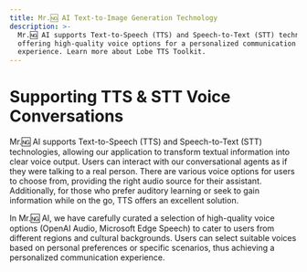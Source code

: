 ```yaml
---
title: Mr.🆖 AI Text-to-Image Generation Technology
description: >-
  Mr.🆖 AI supports Text-to-Speech (TTS) and Speech-to-Text (STT) technologies,
  offering high-quality voice options for a personalized communication
  experience. Learn more about Lobe TTS Toolkit.
---
```


# Supporting TTS & STT Voice Conversations

Mr.🆖 AI supports Text-to-Speech (TTS) and Speech-to-Text (STT) technologies, allowing our application to transform textual information into clear voice output. Users can interact with our conversational agents as if they were talking to a real person. There are various voice options for users to choose from, providing the right audio source for their assistant. Additionally, for those who prefer auditory learning or seek to gain information while on the go, TTS offers an excellent solution.

In Mr.🆖 AI, we have carefully curated a selection of high-quality voice options (OpenAI Audio, Microsoft Edge Speech) to cater to users from different regions and cultural backgrounds. Users can select suitable voices based on personal preferences or specific scenarios, thus achieving a personalized communication experience.
